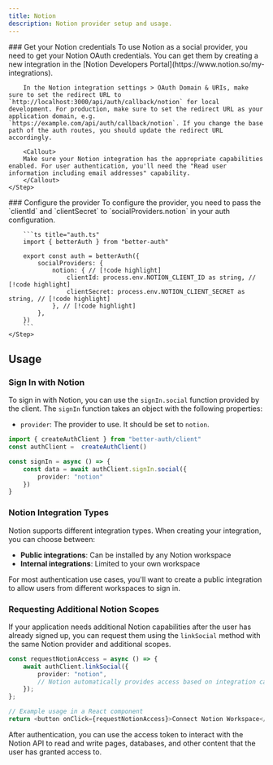 ```yaml
---
title: Notion
description: Notion provider setup and usage.
---
```


<Steps>
    <Step> 
        ### Get your Notion credentials
        To use Notion as a social provider, you need to get your Notion OAuth credentials. You can get them by creating a new integration in the [Notion Developers Portal](https://www.notion.so/my-integrations).

        In the Notion integration settings > OAuth Domain & URIs, make sure to set the redirect URL to `http://localhost:3000/api/auth/callback/notion` for local development. For production, make sure to set the redirect URL as your application domain, e.g. `https://example.com/api/auth/callback/notion`. If you change the base path of the auth routes, you should update the redirect URL accordingly.

        <Callout>
        Make sure your Notion integration has the appropriate capabilities enabled. For user authentication, you'll need the "Read user information including email addresses" capability.
        </Callout>
    </Step>

  <Step>
        ### Configure the provider
        To configure the provider, you need to pass the `clientId` and `clientSecret` to `socialProviders.notion` in your auth configuration.

        ```ts title="auth.ts"   
        import { betterAuth } from "better-auth"
        
        export const auth = betterAuth({
            socialProviders: {
                notion: { // [!code highlight]
                    clientId: process.env.NOTION_CLIENT_ID as string, // [!code highlight]
                    clientSecret: process.env.NOTION_CLIENT_SECRET as string, // [!code highlight]
                }, // [!code highlight]
            },
        })
        ```
    </Step>
</Steps>

## Usage

### Sign In with Notion

To sign in with Notion, you can use the `signIn.social` function provided by the client. The `signIn` function takes an object with the following properties:
- `provider`: The provider to use. It should be set to `notion`.

```ts title="auth-client.ts"  
import { createAuthClient } from "better-auth/client"
const authClient =  createAuthClient()

const signIn = async () => {
    const data = await authClient.signIn.social({
        provider: "notion"
    })
}
```

### Notion Integration Types

Notion supports different integration types. When creating your integration, you can choose between:

- **Public integrations**: Can be installed by any Notion workspace
- **Internal integrations**: Limited to your own workspace

For most authentication use cases, you'll want to create a public integration to allow users from different workspaces to sign in.

### Requesting Additional Notion Scopes

If your application needs additional Notion capabilities after the user has already signed up, you can request them using the `linkSocial` method with the same Notion provider and additional scopes.

```ts title="auth-client.ts"
const requestNotionAccess = async () => {
    await authClient.linkSocial({
        provider: "notion",
        // Notion automatically provides access based on integration capabilities
    });
};

// Example usage in a React component
return <button onClick={requestNotionAccess}>Connect Notion Workspace</button>;
```

<Callout>
After authentication, you can use the access token to interact with the Notion API to read and write pages, databases, and other content that the user has granted access to.
</Callout>